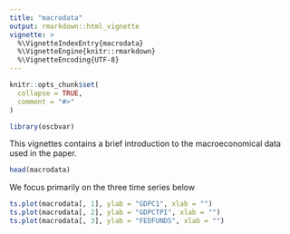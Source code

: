 ```yaml
---
title: "macrodata"
output: rmarkdown::html_vignette
vignette: >
  %\VignetteIndexEntry{macrodata}
  %\VignetteEngine{knitr::rmarkdown}
  %\VignetteEncoding{UTF-8}
---
```


```r
knitr::opts_chunk$set(
  collapse = TRUE,
  comment = "#>"
)
```

```r
library(oscbvar)
```

This vignettes contains a brief introduction to the macroeconomical data used in the paper.

```r
head(macrodata)
```

We focus primarily on the three time series below

```r
ts.plot(macrodata[, 1], ylab = "GDPC1", xlab = "")
ts.plot(macrodata[, 2], ylab = "GDPCTPI", xlab = "")
ts.plot(macrodata[, 3], ylab = "FEDFUNDS", xlab = "")
```